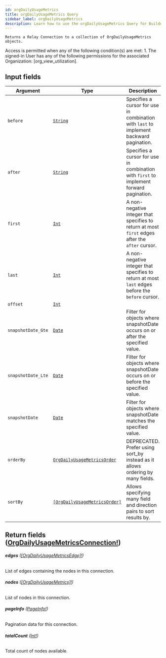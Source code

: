 ```yaml
---
id: orgDailyUsageMetrics
title: orgDailyUsageMetrics Query
sidebar_label: orgDailyUsageMetrics
description: Learn how to use the orgDailyUsageMetrics Query for Builder's API.
---
```


    Returns a Relay Connection to a collection of OrgDailyUsageMetrics objects.

Access is permitted when any of the following condition(s) are met: 1. The signed-in User has any of the following permissions for the associated Organization: [org_view_utilization].

## Input fields

| Argument           | Type                                                                                   | Description                                                                                      |
| ------------------ | -------------------------------------------------------------------------------------- | ------------------------------------------------------------------------------------------------ |
| `before`           | [`String`](/self-managed/composer/builder/api/schema/scalar/String.mdx)                                               | Specifies a cursor for use in combination with `last` to implement backward pagination.          |
| `after`            | [`String`](/self-managed/composer/builder/api/schema/scalar/String.mdx)                                               | Specifies a cursor for use in combination with `first` to implement forward pagination.          |
| `first`            | [`Int`](/self-managed/composer/builder/api/schema/scalar/Int.mdx)                                                     | A non-negative integer that specifies to return at most `first` edges after the `after` cursor.  |
| `last`             | [`Int`](/self-managed/composer/builder/api/schema/scalar/Int.mdx)                                                     | A non-negative integer that specifies to return at most `last` edges before the `before` cursor. |
| `offset`           | [`Int`](/self-managed/composer/builder/api/schema/scalar/Int.mdx)                                                     |                                                                                                  |
| `snapshotDate_Gte` | [`Date`](/self-managed/composer/builder/api/schema/scalar/Date.mdx)                                                   | Filter for objects where snapshotDate occurs on or after the specified value.                    |
| `snapshotDate_Lte` | [`Date`](/self-managed/composer/builder/api/schema/scalar/Date.mdx)                                                   | Filter for objects where snapshotDate occurs on or before the specified value.                   |
| `snapshotDate`     | [`Date`](/self-managed/composer/builder/api/schema/scalar/Date.mdx)                                                   | Filter for objects where snapshotDate matches the specified value.                               |
| `orderBy`          | [`OrgDailyUsageMetricsOrder`](/self-managed/composer/builder/api/schema/input_object/OrgDailyUsageMetricsOrder.mdx)   | DEPRECATED. Prefer using sort_by instead as it allows ordering by many fields.                   |
| `sortBy`           | [`[OrgDailyUsageMetricsOrder]`](/self-managed/composer/builder/api/schema/input_object/OrgDailyUsageMetricsOrder.mdx) | Allows specifying many field and direction pairs to sort results by.                             |

## Return fields ([OrgDailyUsageMetricsConnection!](/self-managed/composer/builder/api/schema/object/OrgDailyUsageMetricsConnection.mdx))

###### <b>edges</b> ([[OrgDailyUsageMetricsEdge]!](/self-managed/composer/builder/api/schema/object/OrgDailyUsageMetricsEdge.mdx))

List of edges containing the nodes in this connection.

###### <b>nodes</b> ([[OrgDailyUsageMetrics]!](/self-managed/composer/builder/api/schema/object/OrgDailyUsageMetrics.mdx))

List of nodes in this connection.

###### <b>pageInfo</b> ([PageInfo!](/self-managed/composer/builder/api/schema/object/PageInfo.mdx))

Pagination data for this connection.

###### <b>totalCount</b> ([Int!](/self-managed/composer/builder/api/schema/scalar/Int.mdx))

Total count of nodes available.
